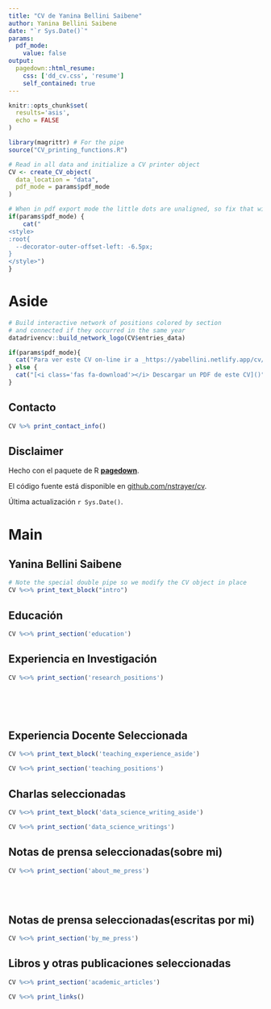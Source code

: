 ```yaml
---
title: "CV de Yanina Bellini Saibene"
author: Yanina Bellini Saibene
date: "`r Sys.Date()`"
params:
  pdf_mode:
    value: false
output:
  pagedown::html_resume:
    css: ['dd_cv.css', 'resume']
    self_contained: true
---
```


```r
knitr::opts_chunk$set(
  results='asis', 
  echo = FALSE
)

library(magrittr) # For the pipe
source("CV_printing_functions.R")

# Read in all data and initialize a CV printer object
CV <- create_CV_object(
  data_location = "data",  
  pdf_mode = params$pdf_mode
)

```


```r
# When in pdf export mode the little dots are unaligned, so fix that with some conditional CSS.
if(params$pdf_mode) {
    cat("
<style>
:root{
  --decorator-outer-offset-left: -6.5px;
}
</style>")
}
```


Aside
================================================================================

```r
# Build interactive network of positions colored by section
# and connected if they occurred in the same year
datadrivencv::build_network_logo(CV$entries_data)
```


```r
if(params$pdf_mode){
  cat("Para ver este CV on-line ir a _https://yabellini.netlify.app/cv/_")
} else {
  cat("[<i class='fas fa-download'></i> Descargar un PDF de este CV]()")
}
```

Contacto {#contact}
--------------------------------------------------------------------------------

```r
CV %>% print_contact_info()
```



Disclaimer {#disclaimer}
--------------------------------------------------------------------------------

Hecho con el paquete de R [**pagedown**](https://github.com/rstudio/pagedown). 

El código fuente está disponible en [github.com/nstrayer/cv](https://github.com/yabellini/CV).

Última actualización `r Sys.Date()`.



Main
================================================================================

Yanina Bellini Saibene {#title}
--------------------------------------------------------------------------------

```r
# Note the special double pipe so we modify the CV object in place
CV %<>% print_text_block("intro") 
```



Educación {data-icon=graduation-cap data-concise=true}
--------------------------------------------------------------------------------

```r
CV %<>% print_section('education')
```



Experiencia en Investigación {data-icon=laptop}
--------------------------------------------------------------------------------

```r
CV %<>% print_section('research_positions')
```



<!-- These breaks just force a new page so section doesnt get cut off -->
<br>
<br>
<br>

Experiencia Docente Seleccionada {data-icon=chalkboard-teacher}
--------------------------------------------------------------------------------

::: aside
```r
CV %<>% print_text_block('teaching_experience_aside')
```
:::

```r
CV %<>% print_section('teaching_positions')
```



Charlas seleccionadas {data-icon=chart-line}
--------------------------------------------------------------------------------

::: aside
```r
CV %<>% print_text_block('data_science_writing_aside')
```
:::

```r
CV %<>% print_section('data_science_writings')
```



Notas de prensa seleccionadas(sobre mi)  {data-icon=newspaper}
--------------------------------------------------------------------------------

```r
CV %<>% print_section('about_me_press')
```


<br>
<br>


Notas de prensa seleccionadas(escritas por mi)  {data-icon=newspaper}
--------------------------------------------------------------------------------

```r
CV %<>% print_section('by_me_press')
```



Libros y otras publicaciones seleccionadas {data-icon=book}
--------------------------------------------------------------------------------

```r
CV %<>% print_section('academic_articles')
```



```r
CV %<>% print_links()
```

